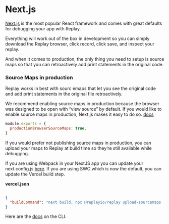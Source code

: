 # Next.js

[Next.js](https://nextjs.org/) is the most popular React framework and comes with great defaults for debugging your app with Replay.

Everything will work out of the box in development so you can simply download the Replay browser, click record, click save, and inspect your replay. 

And when it comes to production, the only thing you need to setup is source maps so that you can retroactively add print statements in the original code.

### Source Maps in production

Replay works in best with sourc emaps that let you see the original code and add print statements in the original file retroactively. 

We recommend enabling source maps in production because the browser was designed to be open with “view source” by default. If you would like to enable source maps in production, Next.js makes it easy to do so. [docs](https://nextjs.org/docs/app/api-reference/next-config-js/productionBrowserSourceMaps)

```jsx
module.exports = {
  productionBrowserSourceMaps: true,
}
```

If you would prefer not publishing source maps in production, you can upload your maps to Replay at build time so they’re still available while debugging.

If you are using Webpack in your NextJS app you can update your next.config.js [here](/getting-started/teams-admin/uploading-source-maps). If you are using SWC which is now the default, you can update the Vercel build step.

**vercel.json**

```json

{
  "buildCommand": "next build; npx @replayio/replay upload-sourcemaps ./next"
}
```

Here are the [docs](/getting-started/teams-admin/uploading-source-maps) on the CLI.
